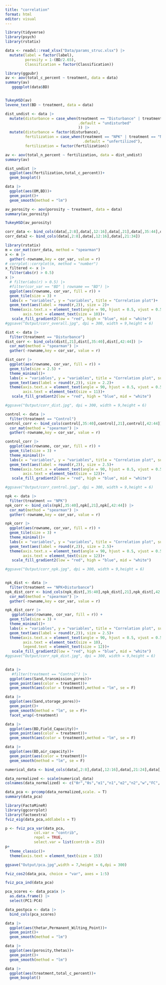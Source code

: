 ```yaml
---
title: "correlation"
format: html
editor: visual
---
```


```r
library(tidyverse)
library(psych)
library(rstatix)
```

```r
data <- readxl::read_xlsx("Data/params_struc.xlsx") |> 
  mutate(label = factor(label),
         porosity = 1-(BD/2.65),
         Classification = factor(Classification))
```


```r
library(ggpubr)
av <- aov(total_c_percent ~ treatment, data = data)
summary(av)
   ggqqplot(data$BD)


TukeyHSD(av)
levene_test(BD ~ treatment, data = data)

dist_undist <- data |> 
  mutate(disturbance = case_when(treatment == "Disturbance" | treatment == "NPK+Disturbance" ~ "disturbed",
                                 .default = "undisturbed"
                                 )) |> 
  mutate(disturbance = factor(disturbance),
         fertilization = case_when(treatment == "NPK" | treatment == "NPK+Disturbance" ~ "fertilized",
                                   .default = "unfertilized"),
         fertilization = factor(fertilization))

av <- aov(total_n_percent ~ fertilization, data = dist_undist)
summary(av)

dist_undist |> 
  ggplot(aes(fertilization,total_c_percent))+
  geom_boxplot()

data |> 
  ggplot(aes(OM,BD))+
  geom_point()+
  geom_smooth(method = "lm")

```
```r
av_porosity <- aov(porosity ~ treatment, data = data)
summary(av_porosity)

TukeyHSD(av_porosity)
```


```r
corr_data <- bind_cols(data[,2:8],data[,12:16],data[,21],data[,35:44],data[,46])
corr_data2 <- bind_cols(data[,2:8],data[,12:16],data[,21:34])

```

```r
library(rstatix)
m = cor_mat(corr_data, method = "spearman")
x <- m |> 
  gather(-rowname,key = cor_var, value = r)
# corrplot::corrplot(m, method = "number")
x_filtered <- x |> 
  filter(abs(r) > 0.5)
x |> 
  # filter(abs(r) > 0.5) |> 
  #filter(cor_var == "BD" | rowname == "BD") |> 
  ggplot(aes(rowname, cor_var, fill = r)) + 
  geom_tile(size = 3) +
  labs(x = "variables", y = "variables", title = "Correlation plot")+
  geom_text(aes(label = round(r,2)), size = 2)+
  theme(axis.text.x = element_text(angle = 90, hjust = 0.5, vjust = 0.5),
        axis.text = element_text(size = 10))+
   scale_fill_gradient2(low = "red", high = "blue", mid = "white")
#ggsave("Output/corr_overall.jpg", dpi = 300, width = 9,height = 6)
```

```r
dist <- data |> 
  filter(treatment == "Disturbance")
dist_corr <- bind_cols(dist[,21],dist[,35:40],dist[,42:44]) |> 
  cor_mat(method = "spearman") |> 
  gather(-rowname,key = cor_var, value = r)

dist_corr |> 
  ggplot(aes(rowname, cor_var, fill = r)) + 
  geom_tile(size = 2.5) +
  theme_minimal()+
  labs(x = "variables", y = "variables", title = "Correlation plot", subtitle = "Treatment - Disturbance")+
  geom_text(aes(label = round(r,2)), size = 2.2)+
  theme(axis.text.x = element_text(angle = 90, hjust = 0.5, vjust = 0.5),
        axis.text = element_text(size = 11))+
   scale_fill_gradient2(low = "red", high = "blue", mid = "white")

#ggsave("Output/corr_dist.jpg", dpi = 300, width = 9,height = 6)
```

```r
control <- data |> 
  filter(treatment == "Control")
control_corr <- bind_cols(control[,35:40],control[,21],control[,42:44]) |> 
  cor_mat(method = "spearman") |> 
  gather(-rowname,key = cor_var, value = r)

control_corr |> 
  ggplot(aes(rowname, cor_var, fill = r)) + 
  geom_tile(size = 3) +
  theme_minimal()+
  labs(x = "variables", y = "variables", title = "Correlation plot", subtitle = "Treatment: Control")+
  geom_text(aes(label = round(r,2)), size = 2.5)+
  theme(axis.text.x = element_text(angle = 90, hjust = 0.5, vjust = 0.5),
        axis.text = element_text(size = 12))+
   scale_fill_gradient2(low = "red", high = "blue", mid = "white")

#ggsave("Output/corr_control.jpg", dpi = 300, width = 9,height = 6)
```

```r
npk <- data |> 
  filter(treatment == "NPK")
npk_corr <- bind_cols(npk[,35:40],npk[,21],npk[,42:44]) |> 
  cor_mat(method = "spearman") |> 
  gather(-rowname,key = cor_var, value = r)

npk_corr |> 
  ggplot(aes(rowname, cor_var, fill = r)) + 
  geom_tile(size = 3) +
  theme_minimal()+
  labs(x = "variables", y = "variables", title = "Correlation plot", subtitle = "Treatment: NPK")+
  geom_text(aes(label = round(r,2)), size = 2.5)+
  theme(axis.text.x = element_text(angle = 90, hjust = 0.5, vjust = 0.5),
        axis.text = element_text(size = 12))+
   scale_fill_gradient2(low = "red", high = "blue", mid = "white")

#ggsave("Output/corr_npk.jpg", dpi = 300, width = 9,height = 6)
  
```

```r
npk_dist <- data |> 
  filter(treatment == "NPK+Disturbance")
npk_dist_corr <- bind_cols(npk_dist[,35:40],npk_dist[,21],npk_dist[,42:44]) |> 
  cor_mat(method = "spearman") |> 
  gather(-rowname,key = cor_var, value = r)

npk_dist_corr |> 
   ggplot(aes(rowname, cor_var, fill = r)) + 
  geom_tile(size = 3) +
  theme_minimal()+
  labs(x = "variables", y = "variables", title = "Correlation plot", subtitle = "Treatment: NPK+Disturbance")+
  geom_text(aes(label = round(r,2)), size = 2.5)+
  theme(axis.text.x = element_text(angle = 90, hjust = 0.5, vjust = 0.5),
        axis.text = element_text(size = 10),
        legend.text = element_text(size = 12))+
   scale_fill_gradient2(low = "red", high = "blue", mid = "white")
#ggsave("Output/corr_npk_dist.jpg", dpi = 300, width = 9,height = 6)
  

```

```r
data |> 
   #filter(treatment == "Control") |> 
  ggplot(aes(Sand,transmission_pores))+
  geom_point(aes(color = treatment))+
  geom_smooth(aes(color = treatment),method = "lm", se = F)

data |> 
  ggplot(aes(Sand,storage_pores))+
  geom_point()+
  geom_smooth(method = "lm", se = F)+
  facet_wrap(~treatment)
```

```r
data |> 
  ggplot(aes(BD,Field_Capacity))+
  geom_point(aes(color = treatment))+
  geom_smooth(aes(color = treatment),method = "lm", se = F)
```

```r
data |> 
  ggplot(aes(BD,air_capacity))+
  geom_point(aes(color = treatment))+
  geom_smooth(method = "lm", se = F)
```

```r
numerical_data <- bind_cols(data[,2:8],data[,12:16],data[,21:24],data[,35:44])
```

```r
data_normalized <- scale(numerical_data)
colnames(data_normalized) <- c("θr","θs","α1","n1","α2","n2","w","FC", "GCP","PWP","AWC","PWC","BD","RD","TotalC","TotalN","Bonding Space","Residual Pores","Storage Pores","Transmission Pores","Fissures","OM","AC","^%Sand","%Silt","%Clay")

data_pca <- prcomp(data_normalized,scale. = T)
summary(data_pca)

```


```r
library(FactoMineR)
library(ggcorrplot)
library(factoextra)
fviz_eig(data_pca,addlabels = T)
```

```r
p <- fviz_pca_var(data_pca,
             col.var = "contrib",
             repel = TRUE,
             select.var = list(contrib = 25))
p+
  theme_classic()+
  theme(axis.text = element_text(size = 15))

ggsave("Output/pca.jpg",width = 7,height = 6,dpi = 300)
```

```r
fviz_cos2(data_pca, choice = "var", axes = 1:5)
```

```r
fviz_pca_ind(data_pca)
```

```r
pca_scores <- data_pca$x |> 
  as.data.frame() |> 
  select(PC1:PC4)
```

```r
data_postpca <- data |> 
  bind_cols(pca_scores)
```

```r
data |> 
  ggplot(aes(thetar,Permanent_Wilting_Point))+
  geom_point()+
  geom_smooth(method = "lm")
```

```r
data |> 
  ggplot(aes(porosity,thetas))+
  geom_point()+
  geom_smooth(method = "lm")
```


```r
data |> 
  ggplot(aes(treatment,total_c_percent))+
  geom_boxplot()
```

